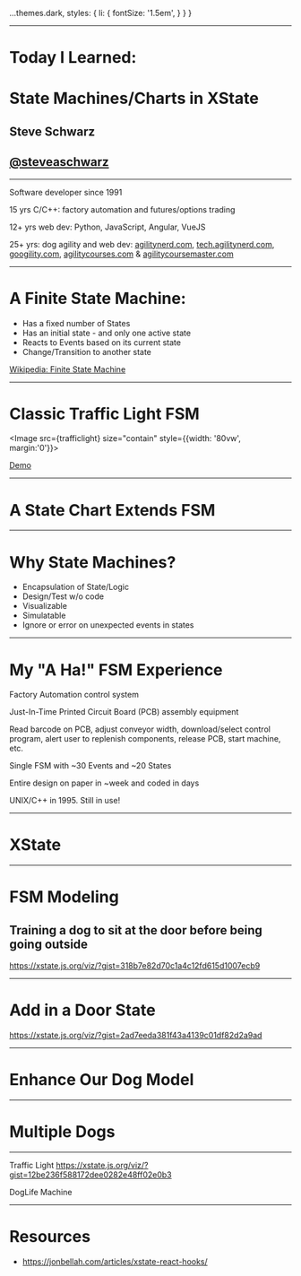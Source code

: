   ...themes.dark,
  styles: {
    li: {
      fontSize: '1.5em',
    }
  }
}

<Head>
  <title>TIL: State Machines/Charts in XState</title>
</Head>

---

# Today I Learned:
# State Machines/Charts in XState
##
##
## Steve Schwarz
## [@steveaschwarz](https://twitter.com/steveaschwarz)

---

Software developer since 1991

15 yrs C/C++: factory automation and futures/options trading

12+ yrs web dev: Python, JavaScript, Angular, VueJS

25+ yrs: dog agility and web dev: [agilitynerd.com](https://www.agilitynerd.com),  [tech.agilitynerd.com](https://tech.agilitynerd.com), [googility.com](https://googility.com), [agilitycourses.com](https://agilitycourses.com) & [agilitycoursemaster.com](https://agilitycoursemaster.com)

---

# A Finite State Machine:

- Has a fixed number of States
- Has an initial state - and only one active state
- Reacts to Events based on its current state
- Change/Transition to another state

[Wikipedia: Finite State Machine](https://en.wikipedia.org/wiki/Finite-state_machine)

---

# Classic Traffic Light FSM

<Image src={trafficlight} size="contain" style={{width: '80vw', margin:'0'}}></Image>

<a href="https://xstate.js.org/viz/?gist=12be236f588172dee0282e48ff02e0b3">Demo</a>

---

# A State Chart Extends FSM



---

# Why State Machines?

- Encapsulation of State/Logic
- Design/Test w/o code
- Visualizable
- Simulatable
- Ignore or error on unexpected events in states

---

# My "A Ha!" FSM Experience

Factory Automation control system

Just-In-Time Printed Circuit Board (PCB) assembly equipment

Read barcode on PCB, adjust conveyor width, download/select control program, alert user to replenish components, release PCB, start machine, etc.

Single FSM with ~30 Events and ~20 States

Entire design on paper in ~week and coded in days

UNIX/C++ in 1995. Still in use!

---

# XState

---

# FSM Modeling
## Training a dog to sit at the door before being going outside

https://xstate.js.org/viz/?gist=318b7e82d70c1a4c12fd615d1007ecb9

---

# Add in a Door State

<DogPlay/>

https://xstate.js.org/viz/?gist=2ad7eeda381f43a4139c01df82d2a9ad

---

# Enhance Our Dog Model


---

# Multiple Dogs


---

Traffic Light
https://xstate.js.org/viz/?gist=12be236f588172dee0282e48ff02e0b3

DogLife Machine

---

# Resources

- https://jonbellah.com/articles/xstate-react-hooks/


